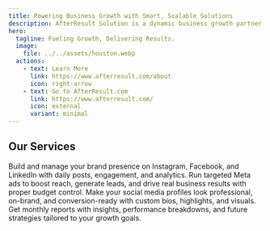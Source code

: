 ```yaml
---
title: Powering Business Growth with Smart, Scalable Solutions
description: AfterResult Solution is a dynamic business growth partner specializing in lead generation, digital marketing, and brand development. We help businesses—big or small—connect with their target audience through strategic online and offline marketing solutions designed to deliver measurable results. Our expertise spans from social media management and SEO to targeted campaigns that boost visibility, engagement, and conversions. At AfterResult Solution, we are committed to driving real impact for our clients by transforming prospects into loyal customers, helping brands grow sustainably in a competitive market.
hero:
  tagline: Fueling Growth, Delivering Results.
  image:
    file: ../../assets/houston.webp
  actions:
    - text: Learn More
      link: https://www.afterresult.com/about
      icon: right-arrow
    - text: Go to AfterResult.com
      link: https://www.afterresult.com/
      icon: external
      variant: minimal
---
```



## Our Services

<CardGrid stagger>
  <Card title="Social Media Marketing & Management" icon="add-document">
    Build and manage your brand presence on Instagram, Facebook, and LinkedIn with daily posts, engagement, and analytics.
  </Card>

  <Card title="Performance-Driven Ad Campaigns" icon="bar-chart">
    Run targeted Meta ads to boost reach, generate leads, and drive real business results with proper budget control.
  </Card>

  <Card title="Profile Optimization & Branding" icon="star">
    Make your social media profiles look professional, on-brand, and conversion-ready with custom bios, highlights, and visuals.
  </Card>

  <Card title="Analytics & Strategy Reports" icon="line-chart">
    Get monthly reports with insights, performance breakdowns, and future strategies tailored to your growth goals.
  </Card>
</CardGrid>
